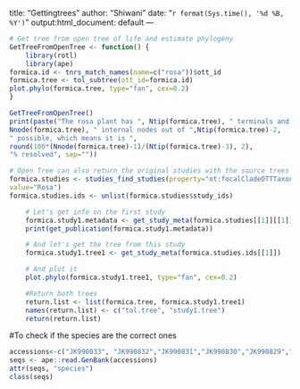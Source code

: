 title: "Gettingtrees"
author: "Shiwani"
date: "`r format(Sys.time(), '%d %B, %Y')`"
output:html_document: default
---
```{r}
# Get tree from open tree of life and estimate phylogeny
GetTreeFromOpenTree <- function() {
    library(rotl)
    library(ape)
formica.id <- tnrs_match_names(name=c("rosa"))$ott_id
formica.tree <- tol_subtree(ott_id=formica.id)
plot.phylo(formica.tree, type="fan", cex=0.2)
}

GetTreeFromOpenTree()
print(paste("The rosa plant has ", Ntip(formica.tree), " terminals and ",
Nnode(formica.tree), " internal nodes out of ",Ntip(formica.tree)-2,
" possible, which means it is ",
round(100*(Nnode(formica.tree)-1)/(Ntip(formica.tree)-3), 2),
"% resolved", sep=""))

# Open Tree can also return the original studies with the source trees
formica.studies <- studies_find_studies(property="ot:focalCladeOTTTaxonName",
value="Rosa")
formica.studies.ids <- unlist(formica.studies$study_ids)

    # Let's get info on the first study
    formica.study1.metadata <- get_study_meta(formica.studies[[1]][[1]])
    print(get_publication(formica.study1.metadata))

    # And let's get the tree from this study
    formica.study1.tree1 <- get_study_meta(formica.studies.ids[[1]])

    # And plot it
    plot.phylo(formica.study1.tree1, type="fan", cex=0.2)

    #Return both trees
    return.list <- list(formica.tree, formica.study1.tree1)
    names(return.list) <- c("tol.tree", "study1.tree")
    return(return.list)
```
#To check if the species are the correct ones
```{r}
accessions<-c("JK990833", "JK990832","JK990831","JK990830","JK990829","JK990827")
seqs <- ape::read.GenBank(accessions)
attr(seqs, "species")
class(seqs)
```